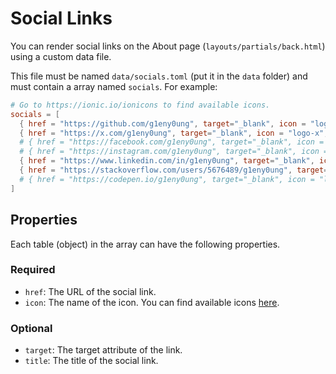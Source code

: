 # Social Links

You can render social links on the About page (`layouts/partials/back.html`) using a custom data file.

This file must be named `data/socials.toml` (put it in the `data` folder) and
must contain a array named `socials`. For example:

```toml
# Go to https://ionic.io/ionicons to find available icons.
socials = [
  { href = "https://github.com/g1eny0ung", target="_blank", icon = "logo-github", title = "GitHub" },
  { href = "https://x.com/g1eny0ung", target="_blank", icon = "logo-x", title = "X" },
  # { href = "https://facebook.com/g1eny0ung", target="_blank", icon = "logo-facebook", title = "Facebook" },
  # { href = "https://instagram.com/g1eny0ung", target="_blank", icon = "logo-instagram", title = "Instagram" },
  { href = "https://www.linkedin.com/in/g1eny0ung", target="_blank", icon = "logo-linkedin", title = "Linkedin" },
  { href = "https://stackoverflow.com/users/5676489/g1eny0ung", target="_blank", icon = "logo-stackoverflow", title = "stack overflow" },
  # { href = "https://codepen.io/g1eny0ung", target="_blank", icon = "logo-codepen", title = "Codepen" },
]
```

## Properties

Each table (object) in the array can have the following properties.

### Required

- `href`: The URL of the social link.
- `icon`: The name of the icon. You can find available icons [here](https://ionic.io/ionicons).

### Optional

- `target`: The target attribute of the link.
- `title`: The title of the social link.
